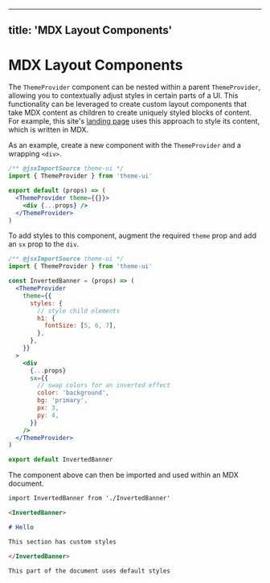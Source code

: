 
---
title: 'MDX Layout Components'
---

# MDX Layout Components

The `ThemeProvider` component can be nested within a parent `ThemeProvider`,
allowing you to contextually adjust styles in certain parts of a UI. This
functionality can be leveraged to create custom layout components that take MDX
content as children to create uniquely styled blocks of content. For example,
this site's [landing page](/) uses this approach to style its content, which is
written in MDX.

As an example, create a new component with the `ThemeProvider` and a wrapping
`<div>`.

```jsx
/** @jsxImportSource theme-ui */
import { ThemeProvider } from 'theme-ui'

export default (props) => (
  <ThemeProvider theme={{}}>
    <div {...props} />
  </ThemeProvider>
)
```

To add styles to this component, augment the required `theme` prop and add an
`sx` prop to the `div`.

```jsx filename=InvertedBanner.js
/** @jsxImportSource theme-ui */
import { ThemeProvider } from 'theme-ui'

const InvertedBanner = (props) => (
  <ThemeProvider
    theme={{
      styles: {
        // style child elements
        h1: {
          fontSize: [5, 6, 7],
        },
      },
    }}
  >
    <div
      {...props}
      sx={{
        // swap colors for an inverted effect
        color: 'background',
        bg: 'primary',
        px: 3,
        py: 4,
      }}
    />
  </ThemeProvider>
)

export default InvertedBanner
```

The component above can then be imported and used within an MDX document.

```md
import InvertedBanner from './InvertedBanner'

<InvertedBanner>

# Hello

This section has custom styles

</InvertedBanner>

This part of the document uses default styles
```